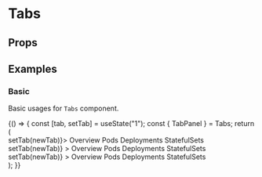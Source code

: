
<Meta title="Components/Tabs" component={Tabs} />

# Tabs

## Props

<Props of={Tabs} />

## Examples

### Basic

Basic usages for `Tabs` component.

<Preview>
  <Story name="basic tabs">
    {() => {
      const [tab, setTab] = useState("1");
      const { TabPanel } = Tabs;
      return (
        <div style={{ backgroundColor: "#1c1e20", padding: "100px" }}>
          <Tabs activeName={tab} onChange={(newTab) => setTab(newTab)}>
            <TabPanel label="Overview" name="1" icon="cluster">
              Overview
            </TabPanel>
            <TabPanel label="Pods" name="2" icon="project">
              Pods
            </TabPanel>
            <TabPanel label="Deployments" name="3" icon="project">
              Deployments
            </TabPanel>
            <TabPanel label="StatefulSets" name="4" icon="project">
              StatefulSets
            </TabPanel>
          </Tabs>
          <Tabs
            type="button"
            activeName={tab}
            onChange={(newTab) => setTab(newTab)}
          >
            <TabPanel label="Overview" name="1" icon="cluster">
              Overview
            </TabPanel>
            <TabPanel label="Pods" name="2" icon="project">
              Pods
            </TabPanel>
            <TabPanel label="Deployments" name="3" icon="project">
              Deployments
            </TabPanel>
            <TabPanel label="StatefulSets" name="4" icon="project">
              StatefulSets
            </TabPanel>
          </Tabs>
          <Tabs
            direction="vertical"
            activeName={tab}
            onChange={(newTab) => setTab(newTab)}
          >
            <TabPanel label="Overview" name="1" icon="cluster">
              Overview
            </TabPanel>
            <TabPanel label="Pods" name="2" icon="project">
              Pods
            </TabPanel>
            <TabPanel label="Deployments" name="3" icon="project">
              Deployments
            </TabPanel>
            <TabPanel label="StatefulSets" name="4" icon="project">
              StatefulSets
            </TabPanel>            
          </Tabs>
        </div>
      );
    }}
  </Story>
</Preview>
